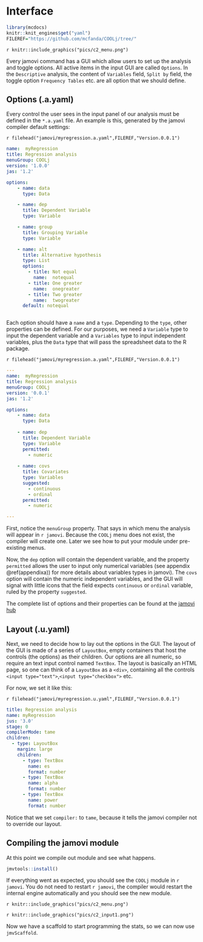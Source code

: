 # Interface


```r
library(mcdocs)
knitr::knit_engines$get("yaml")
FILEREF="https://github.com/mcfanda/COOLj/tree/"
```

`r knitr::include_graphics("pics/c2_menu.png")`

  Every jamovi command has a GUI which allow users to set up the analysis and toggle options. All active items in the input GUI are called `Options`. In the `Descriptive` analysis, the content of `Variables` field, `Split by` field, the toggle option `Frequency Tables` etc. are all option that we should define.

## Options (.a.yaml)

Every control the user sees in the input panel of our analysis must be defined in the `*.a.yaml` file. An example is this,  generated by the jamovi compiler default settings:

`r filehead("jamovi/myregression.a.yaml",FILEREF,"Version.0.0.1")`
```yaml
name:  myRegression
title: Regression analysis
menuGroup: COOLj
version: '1.0.0'
jas: '1.2'

options:
    - name: data
      type: Data

    - name: dep
      title: Dependent Variable
      type: Variable

    - name: group
      title: Grouping Variable
      type: Variable

    - name: alt
      title: Alternative hypothesis
      type: List
      options:
        - title: Not equal
          name:  notequal
        - title: One greater
          name:  onegreater
        - title: Two greater
          name:  twogreater
      default: notequal



```

Each option should have a `name` and a `type`. Depending to the `type`, other properties can be defined. For our purposes,
we need a `Variable` type to input the dependent variable and a `Variables` type to input independent variables, plus the `Data` type that will pass the spreadsheet data to the R package.

`r filehead("jamovi/myregression.a.yaml",FILEREF,"Version.0.0.1")`
```yaml
---
name:  myRegression
title: Regression analysis
menuGroup: COOLj
version: '0.0.1'
jas: '1.2'

options:
    - name: data
      type: Data
      
    - name: dep
      title: Dependent Variable
      type: Variable
      permitted:
        - numeric
      
    - name: covs
      title: Covariates
      type: Variables
      suggested:
        - continuous
        - ordinal
      permitted:
        - numeric

---
```

First, notice the `menuGroup` property. That says in which menu the analysis will appear in `r jamovi`. Because the `COOLj` menu
does not exist, the compiler will create one. Later we see how to put your module under pre-existing menus. 

Now, the `dep` option will contain the dependent variable, and the property `permitted` allows the user to input only numerical variables (see appendix \@ref(appendixa)) for more details about variables types in jamovi). 
The `covs` option will contain the numeric independent variables, and the GUI will signal with little icons that the field expects
`continuous` or `ordinal` variable, ruled by the property `suggested`.

The complete list of options and their properties can be found at the [jamovi hub](https://dev.jamovi.org/api_analysis-definition.html#options)


## Layout (.u.yaml)

Next, we need to decide how to lay out the options in the GUI. The layout of the GUI is made of a series of `LayoutBox`, empty containers
that host the controls (the options) as their children. Our options are all numeric, so require an text input control named `TextBox`.
The layout is basically an HTML page, so one can think of a `LayoutBox` as a `<div>`, containing all the controls `<input type="text">`,`<input type="checkbox">` etc.

For now, we set it like this:

`r filehead("jamovi/myregression.u.yaml",FILEREF,"Version.0.0.1")`
```yaml

title: Regression analysis
name: myRegression
jus: '3.0'
stage: 0
compilerMode: tame
children:
  - type: LayoutBox
    margin: large
    children:
      - type: TextBox
        name: es
        format: number
      - type: TextBox
        name: alpha
        format: number
      - type: TextBox
        name: power
        format: number

```


Notice that we set `compiler:` to `tame`, because it tells the jamovi compiler not to override our layout.

## Compiling the jamovi module {#compile}

At this point we compile out module and see what happens.

```r
jmvtools::install()
```

If everything went as expected, you should see the `COOLj` module in `r jamovi`. You do not need to restart `r jamovi`, the compiler would restart the internal engine automatically and you should see the new module.


`r knitr::include_graphics("pics/c2_menu.png")`

`r knitr::include_graphics("pics/c2_input1.png")`

Now we have a scaffold to start programming the stats, so we can now use `jmvScaffold`.


